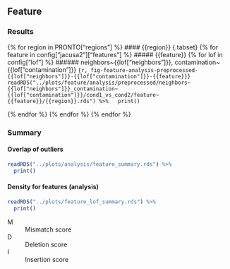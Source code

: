 ## Feature {.tabset}

### Results {.tabset}

{% for region in PRONTO["regions"] %}
#### {{region}} {.tabset}
{% for feature in config["jacusa2"]["features"] %}
##### {{feature}}
{% for lof in config["lof"] %}
###### neighbors~{{lof["neighbors"]}}, contamination~{{lof["contamination"]}} 
```{r, fig-feature-analysis-preprocessed-{{lof["neighbors"]}}-{{lof["contamination"]}}-{{feature}}}
readRDS("../plots/feature/analysis/preprocessed/neighbors~{{lof["neighbors"]}}_contamination~{{lof["contamination"]}}/cond1_vs_cond2/feature~{{feature}}/{{region}}.rds") %>%
  print()
```

{% endfor %}
{% endfor %}
{% endfor %}

### Summary

#### Overlap of outliers

```r
readRDS("../plots/analysis/feature_summary.rds") %>%
  print()
```

#### Density for features (analysis)

```r
readRDS("../plots/feature_lof_summary.rds") %>%
  print()
```

M
: Mismatch score

D
: Deletion score

I
: Insertion score
